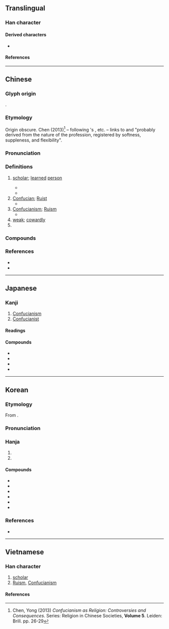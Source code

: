 {{character info}}
==Translingual==

===Han character===
{{Han char|rn=9|rad=人|as=14|sn=16|four=21227|canj=OMBB|ids=⿰亻需}}

====Derived characters====
* {{l|mul|[[𡃽]], [[𮒯]]}}

====References====
{{Han ref|kx=0119.300|dkj=01220|dj=0253.080|hdz=10230.090|uh=5112}}

----

==Chinese==
{{zh-forms|ss=𰁡|alt=㐵,偄,𠍶,𪝥}}

===Glyph origin===
{{Han etym}}
{{Han compound|人|alt1=亻|需|ls=psc|c1=s|c2=p|t1=human}}.

===Etymology===
Origin obscure. Chen (2013)<ref>Chen, Yong (2013) ''Confucianism as Religion: Controversies and Consequences''. Series: Religion in Chinese Societies, '''Volume 5'''. Leiden: Brill. pp. 26-29</ref> – following {{w|Xu Shen}}'s {{w|Shuowen Jiezi}}, etc. – links {{och-l|儒|sorcerers, intellectuals, government officials, Confucians}} to {{och-l|柔|soft}} and {{och-l|懦|weak, timid}} "probably derived from the nature of the profession, registered by softness, suppleness, and flexibility".

===Pronunciation===
{{zh-pron
|m=rú
|m-s=ru2
|c=jyu4
|c-t=yi3
|g=eo4
|h=pfs=yì;gd=yi2
|j=ru2
|mb=ṳ̌
|md=ṳ̀
|mn=xm,qz,jj,tp:lû/kh:jû/zz:jî
|mn-t=ru5
|w=3zr
|x=y2
|mc=y
|oc=y
|ma=y
|cat=n,pn,a
}}

===Definitions===
{{zh-hanzi}}

# [[scholar]]; [[learned]] [[person]]
#: {{zh-x|^儒-林 外史|{{w|The Scholars (novel)|Unofficial History of the '''Scholars'''}} {{n-g|(a satirical novel by {{lang|zh|吳敬梓}} {{w|Wu Jingzi}})}}}}
#* {{zh-x|子 謂 ^子-夏 曰：「女{rǔ} 為 君子 儒，無 為 小人 儒。」|The Master said to Zi Xia, "Do you be a '''scholar''' after the style of the superior man, and not after that of the mean man."|ref=Lunyu}}
#* {{zh-x|以 九 兩 系 邦國 之 民：…… 四 曰 儒，以 道 得 民。……。|Use nine working-duos to involve the people of the polities and states: [...] the fourth are called the '''scholars''', who use moral principles to procure people. [...].|ref=Zhouli}} 
# [[Confucian]]; [[Ruist]]
#* {{zh-x|通 天、地、人 曰 儒，通 天、地 而 不通 人 曰 伎。|Having a penetrating understanding of Heaven, Earth, and Man is called '''ru (Confucian)'''. Having a penetrating understanding of Heaven and Earth, but not understanding Man, is called "clever."|ref=Fayan}}
# [[Confucianism]]; [[Ruism]]
#* {{zh-x|孟子 曰：「逃 ^墨 必 歸 於 ^楊，逃 ^楊 必 歸 於 ^儒。歸，斯 受 之 而 已 矣。今 之 與 ^楊-墨 辯 者，如 追 放 豚，既 入 其 苙，又 從 而 招 之。」|Mencius said, 'Those who are fleeing from the errors of {{w|Mohism}} naturally turn to {{w|Yangism}}, and those who are fleeing from the errors of Yang naturally turn to '''Ruism'''. When they so turn, they should at once and simply be received. Those who nowadays dispute with the followers of Yangism and Mohism do so as if they were pursuing a stray pig, the leg of which, after they have got it to enter the pen, they proceed to tie.'|ref=Mengzi}}
# [[weak]]; [[cowardly]]
# {{surname|zh}}

===Compounds===
{{zh-der|fold=1|儒艮|儒家|儒將|儒教|儒林|儒生|儒術|儒學|儒雅|儒醫|侏儒|儒巾|宋儒|儒林外史|侏儒症|坑儒|儒業|名儒|俗儒|僻儒|宿儒|崇儒|先儒|八儒|儒略曆|宿學舊儒|儒冠|宏儒碩學|世儒|儒者|夙儒|俚儒|大儒|儒宗|博學鴻儒|儒風|侏儒觀戰|儒士|碩學通儒|新儒學|拘拘儒儒|犬儒學派|拘儒|穴見小儒|瞀儒|當世儒宗|碩彥名儒|碩儒|盜儒|瑰儒|燔書坑儒|焚書坑儒|溫文儒雅|散儒|陋儒|耆儒碩望|豎儒|老儒|迂儒|耆儒|醇儒|鴻儒|英儒|風流儒雅|章句儒|陽儒陰釋|通儒|老師宿儒|賈儒商秀|耆儒碩德|耆儒碩老|腐儒|回儒}}

===References===
<references/>
* {{R:yue:Hanzi}}
* {{R:twedu|A00253}}

----

==Japanese==

===Kanji===
{{ja-kanji|grade=c|rs=人14}}

# [[Confucianism]]
# [[Confucianist]]

====Readings====
{{ja-readings
|goon=にゅう
|kanon=じゅ
|kun=やわらか, うるおす, したがう
}}

====Compounds====
* {{ja-r|儒学|じゅがく}}
* {{ja-r|儒教|じゅきょう}}
* {{ja-r|碩儒|せきじゅ}}
* {{ja-r|宋儒|そうじゅ}}

----

==Korean==

===Etymology===
From {{der|ko|ltc|sort=유|-}} {{ltc-l|儒}}.
{{hanja-ety
|dk={{okm-l|ᅀᅲᆼ|zyù}}
|m={{okm-l|ᅀᅲ|zyù}}
|mh={{okm-l|[[션ᄇᆡ|션븨]]|syènpùy}}
|ml=儒學#상34A
}}

===Pronunciation===
{{ko-hanja-pron|유}}

===Hanja===
{{ko-hanja-search}}
{{ko-hanja|선비|유}}

# {{hanja form of|유|[[scholar]]}}
# {{hanja form of|유|[[Confucianism]]}}

====Compounds====
{{der-top3|Compounds}}
* {{ko-l|유교|儒敎}}
* {{ko-l|유림|儒林}}
* {{ko-l|유생|儒生}}
* {{ko-l|갱유|坑儒}}
* {{ko-l|유가|儒家}}
* {{ko-l|유학|儒學}}
{{der-bottom}}

===References===
* {{R:hanjadoc|588}}

----

==Vietnamese==

===Han character===
{{vi-readings|reading=[[nho]]-genibrel;bonet;Thiều Chửu (1942);Trần (1999);Nguyễn (2004);tdcntd, [[nhu]]-genibrel;bonet;Nguyễn (2004);btcn, [[nhô]]-Trần (2004);tdcntd|rs=人14}}

# [[scholar]]
# [[w: Ruism|Ruism]], [[Confucianism]]

====References====
<references/>